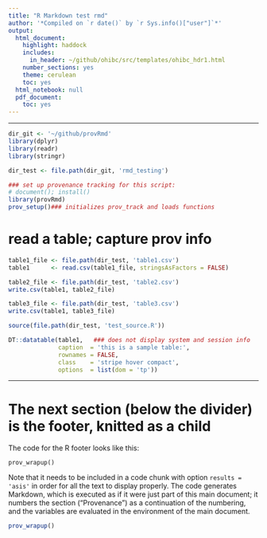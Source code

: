 ```yaml
---
title: "R Markdown test rmd"
author: '*Compiled on `r date()` by `r Sys.info()["user"]`*'
output:
  html_document:
    highlight: haddock
    includes:
      in_header: ~/github/ohibc/src/templates/ohibc_hdr1.html
    number_sections: yes
    theme: cerulean
    toc: yes
  html_notebook: null
  pdf_document:
    toc: yes
---
```


-----

```r
dir_git <- '~/github/provRmd'
library(dplyr)
library(readr)
library(stringr)

dir_test <- file.path(dir_git, 'rmd_testing')

### set up provenance tracking for this script:
# document(); install()
library(provRmd)
prov_setup()### initializes prov_track and loads functions

```

# read a table; capture prov info

```r
table1_file <- file.path(dir_test, 'table1.csv')
table1      <- read.csv(table1_file, stringsAsFactors = FALSE)

table2_file <- file.path(dir_test, 'table2.csv')
write.csv(table1, table2_file)

table3_file <- file.path(dir_test, 'table3.csv')
write.csv(table1, table3_file)

```

```r
source(file.path(dir_test, 'test_source.R'))

```

```r
DT::datatable(table1,   ### does not display system and session info
              caption  = 'this is a sample table:',              
              rownames = FALSE,
              class    = 'stripe hover compact',
              options  = list(dom = 'tp'))
```

-----

# The next section (below the divider) is the footer, knitted as a child

The code for the R footer looks like this:

`prov_wrapup()`

Note that it needs to be included in a code chunk with option `results = 'asis'` in order for all the text to display properly.  The code generates Markdown, which is executed as if it were just part of this main document; it numbers the section ("Provenance") as a continuation of the numbering, and the variables are evaluated in the environment of the main document.

``` r

prov_wrapup()

```
